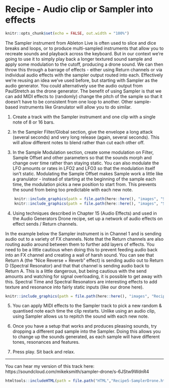 # Recipe - Audio clip or Sampler into effects

```r
knitr::opts_chunk$set(echo = FALSE, out.width = "100%")
```

The Sampler instrument from Ableton Live is often used to slice and dice breaks and loops, or to produce multi-sampled instruments that allow you to recreate sounds and playback across the keyboard. But in our context we're going to use it to simply play back a longer textured sound sample and apply some modulation to the cutoff, producing a drone sound. We can then throw this through a barrage of effects - either using Return channels or via individual audio effects with the sampler output routed into each. Effectively we're reusing an idea we've used before, but starting with Sampler as the audio generator. You could alternatively use the audio output from PaulStretch as the drone generator. The benefit of using Sampler is that we can add MIDI effects to (randomly) change the pitch of the sample so that it doesn't have to be consistent from one loop to another. Other sample-based instruments like Granulator will allow you to do similar.

1. Create a track with the Sampler instrument and one clip with a single note of 8 or 16 bars.

2. In the Sampler Filter/Global section, give the envelope a long attack (several seconds) and very long release (again, several seconds). This will allow different notes to blend rather than cut each other off.

3. In the Sample Modulation section, create some modulation on Filter, Sample Offset and other parameters so that the sounds morph and change over time rather than staying static. You can also modulate the LFO amounts or rates in LFO2 and LFO3 so that the modulation itself isn't static. Modulating the Sample Offset makes Sample work a little like a granulator - instead of starting at the beginning of the sample each time, the modulation picks a new position to start from. This prevents the sound from being too predictable with each new note. 

```r
    knitr::include_graphics(path = file.path(here::here(), "images", "Sampler_Drone_Global.png"))
    knitr::include_graphics(path = file.path(here::here(), "images", "Sampler_Drone_Modulation.png"))
```

4. Using techniques described in Chapter 15 (Audio Effects) and used in the Audio Generators Drone recipe, set up a network of audio effects on effect sends / Return channels.

In the example below the Sampler instrument is in Channel 1 and is sending audio out to a variety of FX channels. Note that the Return channels are also routing audio around between them to further add layers of effects. You need to be a little cautious when doing this to prevent feeding audio back into an FX channel and creating a wall of harsh sound. You can see that Return A (the "Nice Reverse + Reverb" effect) is sending audio out to Return D (Spectral Resonator) and that that channel is sending audio back to Return A. This is a little dangerous, but being cautious with the send amounts and watching for signal overloading, it is possible to get away with this. Spectral Time and Spectral Resonators are interesting effects to add texture and resonance into fairly static inputs (like our drone here).

```r
knitr::include_graphics(path = file.path(here::here(), "images", "Recipe-Sampler_drone.png"))
```


5. You can apply MIDI effects to the Sampler track to pick a new random & quantised note each time the clip restarts. Unlike using an audio clip, using Sampler allows us to repitch the sound with each new note.

6. Once you have a setup that works and produces pleasing sounds, try dropping a different pad sample into the Sampler. Doing this allows you to change up the sounds generated, as each sample will have different tones, resonances and features.

7.  Press play. Sit back and relax.

------------------------------------------------------------------------

You can hear my version of this track here: https://soundcloud.com/mikeksmith/sampler-drone/s-6JStw9WdnR4

```r
htmltools::includeHTML(path = file.path("HTML","Recipe5-SamplerDrone.html"))
```
